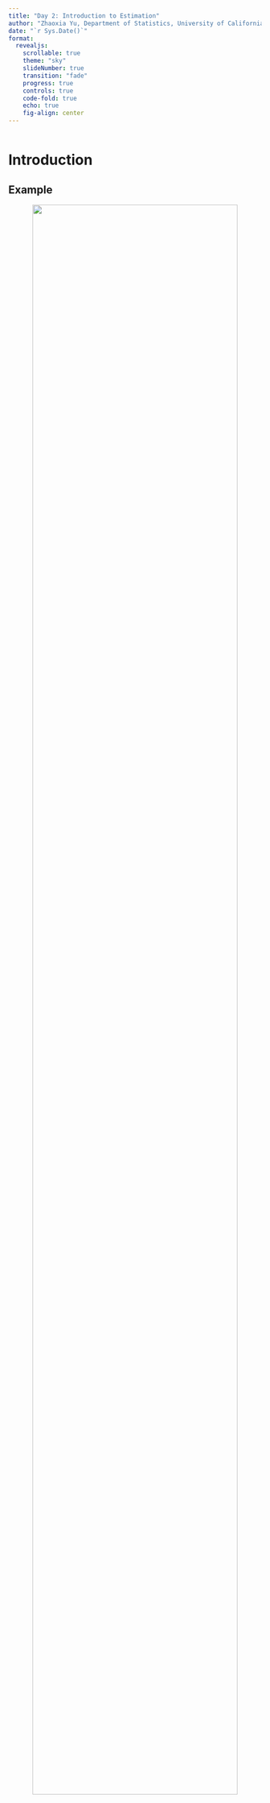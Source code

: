 ```yaml
---
title: "Day 2: Introduction to Estimation"
author: "Zhaoxia Yu, Department of Statistics, University of California, Irvine"
date: "`r Sys.Date()`"
format: 
  revealjs:
    scrollable: true
    theme: "sky"
    slideNumber: true
    transition: "fade"
    progress: true
    controls: true
    code-fold: true
    echo: true
    fig-align: center
---
```


```r
```

# Introduction

## Example

::: {style="text-align: center;"}
![](images/clipboard-3245485909.png){width="90%"}
:::

## Parameter Estimation

-   For a population, two important parameters are population mean and population variance, denoted as $\mu$ and $\sigma^{2}$ respectively, of a random variable.

-   Parameters are unknown in general.

-   We shall use observed data to **estimate** the unknown parameters.

-   In this process, we often provide

    -   a point estimate
    -   uncertainty, such as standard error of the point estimate or a confidence interval

## Sample Mean and Variance

-   Let $X_{1}, X_{2}, \ldots, X_{n}$ denote a random sample of size $n$ from a population with population mean $\mu$ and population variance $\sigma^2$.

-   The sample mean: $$
    \begin{equation*}
    \bar{X} = \frac{\sum_{i=1}^{n}X_{i}}{n}=\frac{X_1+\cdots+X_n}{n}.
    \end{equation*}
    $$

-   The sample variance

::: {style="font-size: 70%;"}
$$
S^2= \frac{\sum_{i=1}^{n}(X_{i}-\bar X)^2}{n-1}=\frac{(X_1-\bar X)^2+\cdots+(X_n-\bar X)^2}{n-1}.
$$
:::

## Estimators

-   The sample mean $\bar{X}$ can be used as an **estimator** for $\mu$. Notation: $$\hat\mu=\bar X$$

-   The estimator itself is considered as a random variable since it value can change.

-   Similarly, the sample variance $S^2$ can be used to estimate $\sigma^2$. Notation: $\hat\sigma^2=S^2$.



## Estimates
Using a sample $x_{1}, x_{2}, \ldots, x_{n}$, we can compute

- 

$$
\begin{equation*}
\bar{x} = \frac{\sum_{i=1}^{n}x_{i}}{n}
\end{equation*}
$$ 

- 

$$
\begin{equation*}
s^{2}  =  \frac{\sum_{i=1}^{n}(x_{i} - \bar{x})^{2}}{n-1}.
\end{equation*}
$$


## Theoretical results
::: {style="text-align: center;"}
 ![](images/clipboard-1648115988.png){width="100%"}
:::

## The Sampling Distribution of $\bar X$
- As shown in the previous slide, if the true distribution is $N(\mu, \sigma^2)$, then 
$$\bar X \sim N(\mu, \frac{\sigma^2}{n}) \mbox{ and } \frac{\bar X-\mu}{\sigma/\sqrt{n}} \sim N(0, 1)$$


- If the sample is not from a normal distribution, in many cases, as long as the sample size $n$ is large enough, the normal distribution still works well.  

- The underlying theories related are 
  - the central limit theorem
  - law of large numbers


## Use Z-crtical Valyes
- Confidence intervals based on Z-critical values have the form of 
$\bar x \pm Z_{crit} \frac{\sigma}{\sqrt{n}}$. In practice, we don't konw $\sigma$, so we use 

$$\bar x \pm Z_{crit}  \frac{s}{\sqrt{n}}.$$

- Use the 68-95-99.7 rule
  - a 95% confidence interval (CI) is $\bar x \pm 2 \frac{s}{\sqrt n}$. 
  - a 99.8% confidence interval (CI) is $\bar x \pm 3 \frac{s}{\sqrt n}$. 


## t-critcal value

- If the sample is from $N(\mu, \sigma^2)$, then 

$$\frac{\bar X-\mu}{s/\sqrt{n}} \sim t_{n-1}$$

- For this example, t-critical values are more accurate. 

- Confidence intervals based on t-critical values

$$\bar x \pm t_{crit}  \frac{s}{\sqrt{n}},$$
where $t_{crit}$ depends on both the sample size $n$ and the chosen confidence level. 


## Margin of error

- We refer to $s/\sqrt{n}$ as the __standard error__ of the sample mean $\bar{X}$.

- We can write the confidence interval as 
$$\begin{equation*}
\bar{x} \pm t_{\mathrm{crit}}\times SE
\end{equation*}$$


- The term $t_{\mathrm{crit}}\times SE$ is called the
**margin of error** for the given confidence level. 


- It is common to present interval estimates for a given confidence level as
$$\begin{equation*}
\textrm{Point estimate} \pm\textrm{Margin of error.}
\end{equation*}$$

- Note, in many articles, people also present mean $\pm$ SD. 

## Example
Estimate the volume of hippocampus for women between 40 and 50 years old 
```r
#| echo: true
#| code-fold: true
alzheimer_data <- read.csv('data/alzheimer_data.csv')
dim(alzheimer_data)
alzheimer_subset =alzheimer_data[alzheimer_data$age<=50 & alzheimer_data$age>40 & alzheimer_data$female==1, ]
dim(alzheimer_subset)
hippo=alzheimer_subset$lhippo + alzheimer_subset$rhippo
#estimate of mean
mean(hippo)
#standard error
sd(hippo)/sqrt(length(hippo))
#a 95% c.i. using z-critical value
mean(hippo) - 2*sd(hippo)/sqrt(length(hippo))
mean(hippo) + 2*sd(hippo)/sqrt(length(hippo))

mean(hippo) - qnorm(0.975)*sd(hippo)/sqrt(length(hippo))
mean(hippo) + qnorm(0.975)*sd(hippo)/sqrt(length(hippo))

mean(hippo) - qt(0.975, df=length(hippo)-1)*sd(hippo)/sqrt(length(hippo))
mean(hippo) + qt(0.975, df=length(hippo)-1)*sd(hippo)/sqrt(length(hippo))

```


